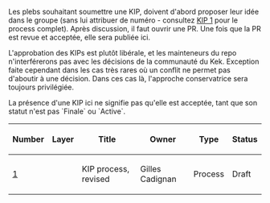 Les plebs souhaitant soumettre une KIP, doivent d'abord proposer leur idée dans le groupe (sans lui attribuer de numéro - consultez <a href="kip-0001.mediawiki">KIP 1</a> pour le process complet). Après discussion, il faut ouvrir une PR. Une fois que la PR est revue et acceptée, elle sera publiée ici.

L'approbation des KIPs est plutôt libérale, et les mainteneurs du repo n'interférerons pas avec les décisions de la communauté du Kek. Exception faite cependant dans les cas très rares où un conflit ne permet pas d'aboutir à une décision. Dans ces cas là, l'approche conservatrice sera toujours privilégiée.

La présence d'une KIP ici ne signifie pas qu'elle est acceptée, tant que son statut n'est pas `Finale` ou `Active`.


{| class="wikitable sortable" style="width: auto; text-align: center; font-size: smaller; table-layout: fixed;"
!Number
!Layer
!Title
!Owner
!Type
!Status
|- style="background-color: #cfffcf"
| [[kip-0001.mediawiki|1]]
|
| KIP process, revised
| Gilles Cadignan
| Process
| Draft
|}

<!-- IMPORTANT!  See the instructions at the top of this page, do NOT JUST add KIPs here! -->
